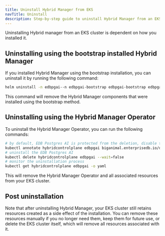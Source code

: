 ```yaml
---
title: Uninstall Hybrid Manager from EKS
navTitle: Uninstall
description: Step-by-step guide to uninstall Hybrid Manager from an EKS cluster.
---
```


Uninstalling Hybrid manager from an EKS cluster is dependent on how you installed it.

## Uninstalling using the bootstrap installed Hybrid Manager

If you installed Hybrid Manager using the bootstrap installation, you can uninstall it by running the following command:

```bash
helm uninstall -n edbpgai--n edbpgai-bootstrap edbpgai-bootstrap edbpgai/edbpgai-bootstrap
```

This command will remove the Hybrid Manager components that were installed using the bootstrap method.

## Uninstalling using the Hybrid Manager Operator


To uninstall the Hybrid Manager Operator, you can run the following commands:

```bash
# by default, EDB Postgres AI is protected from the deletion, disable the protection first
kubectl annotate hybridcontrolplane edbpgai biganimal.enterprisedb.io/deletion-protect=disabled --overwrite
# uninstall the EDB Postgres AI
kubectl delete hybridcontrolplane edbpgai --wait=false
# monitor the uninstallation process
kubectl get hybridcontrolplane edbpgai -o yaml
```

This will remove the Hybrid Manager Operator and all associated resources from your EKS cluster.

## Post uninstallation

Note that after uninstalling Hybrid Manager, your EKS cluster still retains resources created as a side effect of the installation. 
You can remove these resources manually if you no longer need them, keep them for future use, or delete the EKS cluster itself, which will remove all resources associated with it.
